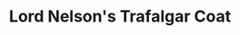 ---
title: "Lord Nelson's Trafalgar Coat"
client: "National Maritime Museum"
subtitle: ""
description: "Lord Nelson's Trafalgar Coat 3D Scanned"
background: 'hero.jpg'
tags: ['heritage']
---